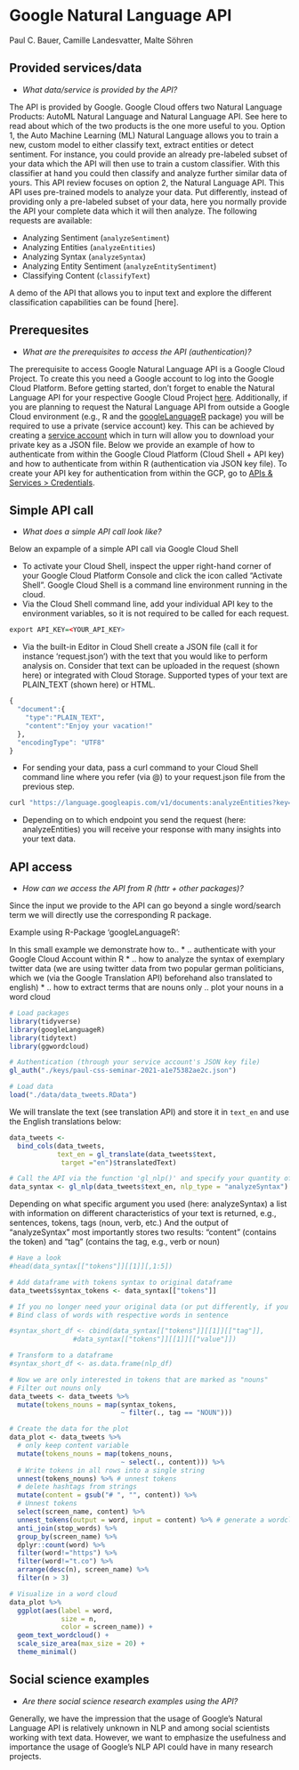 
# Google Natural Language API
Paul C. Bauer, Camille Landesvatter, Malte Söhren



## Provided services/data

* *What data/service is provided by the API?*

The API is provided by Google. Google Cloud offers two Natural Language Products: AutoML Natural Language and Natural Language API. See here to read about which of the two products is the one more useful to you.
Option 1, the Auto Machine Learning (ML) Natural Language allows you to train a new, custom model to either classify text, extract entities or detect sentiment. For instance, you could provide an already pre-labeled subset of your data which the API will then use to train a custom classifier. With this classifier at hand you could then classify and analyze further similar data of yours.
This API review focuses on option 2, the Natural Language API. This API uses pre-trained models to analyze your data. Put differently, instead of providing only a pre-labeled subset of your data, here you normally provide the API your complete data which it will then analyze.
The following requests are available: 

* Analyzing Sentiment (`analyzeSentiment`)
* Analyzing Entities (`analyzeEntities`)
* Analyzing Syntax (`analyzeSyntax`)
* Analyzing Entity Sentiment (`analyzeEntitySentiment`)
* Classifying Content (`classifyText`)

A demo of the API that allows you to input text and explore the different classification capabilities can be  found [here].

## Prerequesites
* *What are the prerequisites to access the API (authentication)? *


The prerequisite to access Google Natural Language API is a Google Cloud Project. To create this you need a Google account to log into the Google Cloud Platform. Before getting started, don’t forget to enable the Natural Language API for your respective Google Cloud Project [here](https://console.cloud.google.com/marketplace/product/google/language.googleapis.com).
Additionally, if you are planning to request the Natural Language API from outside a Google Cloud environment (e.g., R and the [googleLanguageR](https://cran.r-project.org/web/packages/googleLanguageR/vignettes/setup.html) package) you will be required to use a private (service account) key. This can be achieved by creating a [service account](https://cloud.google.com/docs/authentication/production#create_service_account) which in turn will allow you to download your private key as a JSON file. Below we provide an example of how to authenticate from within the Google Cloud Platform (Cloud Shell + API key)  and how to authenticate from within R (authentication via JSON key file). To create your API key for authentication from within the GCP, go to [APIs & Services > Credentials](https://console.cloud.google.com/apis/credentials). 


## Simple API call
* *What does a simple API call look like?*

Below an expample of a simple API call via Google Cloud Shell

* To activate your Cloud Shell, inspect the upper right-hand corner of your Google Cloud Platform Console and click the icon called “Activate Shell”. Google Cloud Shell is a command line environment running in the cloud.
* Via the Cloud Shell command line, add your individual API key to the environment variables, so it is not required to be called for each request.


```r
export API_KEY=<YOUR_API_KEY>
```

* Via the built-in Editor in Cloud Shell create a JSON file (call it for instance ‘request.json’) with the text that you would like to perform analysis on. Consider that text can be uploaded in the request (shown here) or integrated with Cloud Storage. Supported types of your text are PLAIN_TEXT (shown here) or HTML.  

```r
{
  "document":{
    "type":"PLAIN_TEXT",
    "content":"Enjoy your vacation!"
  },
  "encodingType": "UTF8"
}
```

* For sending your data, pass a curl command to your Cloud Shell command line where you refer (via @) to your request.json file from the previous step.

```r
curl "https://language.googleapis.com/v1/documents:analyzeEntities?key=${API_KEY}" -s -X POST -H "Content-Type: application/json" --data-binary @request.json
```

* Depending on to which endpoint you send the request (here: analyzeEntities) you will receive your response with many insights into your text data.

## API access
* *How can we access the API from R (httr + other packages)?* 

Since the input we provide to the API can go beyond a single word/search term we will directly use the corresponding R package.


Example using R-Package ‘googleLanguageR’:

In this small example we demonstrate how to..
* .. authenticate with your Google Cloud Account within R
* .. how to analyze the syntax of exemplary twitter data (we are using twitter data from two popular german politicians, which we (via the Google Translation API) beforehand also translated to english)
* .. how to extract terms that are nouns only
.. plot your nouns in a word cloud


```r
# Load packages
library(tidyverse)
library(googleLanguageR)
library(tidytext)
library(ggwordcloud)

# Authentication (through your service account's JSON key file)
gl_auth("./keys/paul-css-seminar-2021-a1e75382ae2c.json")

# Load data
load("./data/data_tweets.RData")
```


We will translate the text (see translation API) and store it in `text_en` and use the English translations below:

```r
data_tweets <- 
  bind_cols(data_tweets,
            text_en = gl_translate(data_tweets$text,
             target ="en")$translatedText)
```

```r
# Call the API via the function 'gl_nlp()' and specify your quantity of interest (here: analyzeSyntax)
data_syntax <- gl_nlp(data_tweets$text_en, nlp_type = "analyzeSyntax")
```

Depending on what specific argument you used (here: analyzeSyntax) a list with information on different characteristics of your text is returned, e.g., sentences, tokens, tags (noun, verb, etc.)
And the output of "analyzeSyntax" most importantly stores two results: "content" (contains the token) and "tag" (contains the tag, e.g., verb or noun)

```r
# Have a look
#head(data_syntax[["tokens"]][[1]][,1:5])

# Add dataframe with tokens syntax to original dataframe
data_tweets$syntax_tokens <- data_syntax[["tokens"]]

# If you no longer need your original data (or put differently, if you are only interested in the single tokens and their respective tag), consider this alternative:
# Bind class of words with respective words in sentence

#syntax_short_df <- cbind(data_syntax[["tokens"]][[1]][["tag"]], 
                #data_syntax[["tokens"]][[1]][["value"]])

# Transform to a dataframe
#syntax_short_df <- as.data.frame(nlp_df)

# Now we are only interested in tokens that are marked as "nouns" 
# Filter out nouns only
data_tweets <- data_tweets %>% 
  mutate(tokens_nouns = map(syntax_tokens, 
                            ~ filter(., tag == "NOUN"))) 

# Create the data for the plot
data_plot <- data_tweets %>% 
  # only keep content variable
  mutate(tokens_nouns = map(tokens_nouns, 
                            ~ select(., content))) %>% 
  # Write tokens in all rows into a single string
  unnest(tokens_nouns) %>% # unnest tokens
  # delete hashtags from strings
  mutate(content = gsub("# ", "", content)) %>%
  # Unnest tokens
  select(screen_name, content) %>%
  unnest_tokens(output = word, input = content) %>% # generate a wordcloud
  anti_join(stop_words) %>%
  group_by(screen_name) %>%
  dplyr::count(word) %>%
  filter(word!="https") %>%
  filter(word!="t.co") %>%
  arrange(desc(n), screen_name) %>%
  filter(n > 3)

# Visualize in a word cloud
data_plot %>%
  ggplot(aes(label = word, 
             size = n,
             color = screen_name)) +
  geom_text_wordcloud() +
  scale_size_area(max_size = 20) +
  theme_minimal()
```

## Social science examples
* *Are there social science research examples using the API?*

Generally, we have the impression that the usage of Google’s Natural Language API is relatively unknown in NLP and among social scientists working with text data. However, we want to emphasize the usefulness and importance the usage of Google’s NLP API could have in many research projects. 


